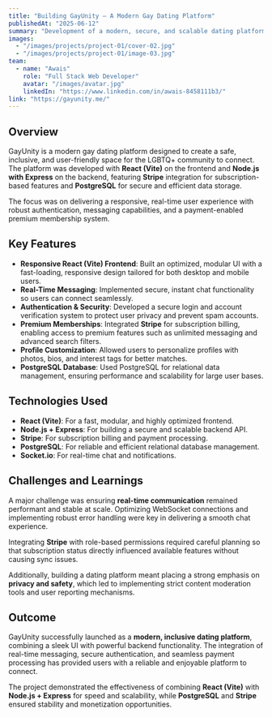 ---
title: "Building GayUnity – A Modern Gay Dating Platform"
publishedAt: "2025-06-12"
summary: "Development of a modern, secure, and scalable dating platform built with React (Vite) for the frontend, Node.js with Express for the backend, Stripe for payments, and PostgreSQL for data management."
images:
  - "/images/projects/project-01/cover-02.jpg"
  - "/images/projects/project-01/image-03.jpg"
team:
  - name: "Awais"
    role: "Full Stack Web Developer"
    avatar: "/images/avatar.jpg"
    linkedIn: "https://www.linkedin.com/in/awais-8458111b3/"
link: "https://gayunity.me/"
---

## Overview

GayUnity is a modern gay dating platform designed to create a safe, inclusive, and user-friendly space for the LGBTQ+ community to connect. The platform was developed with **React (Vite)** on the frontend and **Node.js with Express** on the backend, featuring **Stripe** integration for subscription-based features and **PostgreSQL** for secure and efficient data storage.

The focus was on delivering a responsive, real-time user experience with robust authentication, messaging capabilities, and a payment-enabled premium membership system.

## Key Features

- **Responsive React (Vite) Frontend**: Built an optimized, modular UI with a fast-loading, responsive design tailored for both desktop and mobile users.
- **Real-Time Messaging**: Implemented secure, instant chat functionality so users can connect seamlessly.
- **Authentication & Security**: Developed a secure login and account verification system to protect user privacy and prevent spam accounts.
- **Premium Memberships**: Integrated **Stripe** for subscription billing, enabling access to premium features such as unlimited messaging and advanced search filters.
- **Profile Customization**: Allowed users to personalize profiles with photos, bios, and interest tags for better matches.
- **PostgreSQL Database**: Used PostgreSQL for relational data management, ensuring performance and scalability for large user bases.

## Technologies Used

- **React (Vite)**: For a fast, modular, and highly optimized frontend.
- **Node.js + Express**: For building a secure and scalable backend API.
- **Stripe**: For subscription billing and payment processing.
- **PostgreSQL**: For reliable and efficient relational database management.
- **Socket.io**: For real-time chat and notifications.

## Challenges and Learnings

A major challenge was ensuring **real-time communication** remained performant and stable at scale. Optimizing WebSocket connections and implementing robust error handling were key in delivering a smooth chat experience.  

Integrating **Stripe** with role-based permissions required careful planning so that subscription status directly influenced available features without causing sync issues.  

Additionally, building a dating platform meant placing a strong emphasis on **privacy and safety**, which led to implementing strict content moderation tools and user reporting mechanisms.

## Outcome

GayUnity successfully launched as a **modern, inclusive dating platform**, combining a sleek UI with powerful backend functionality. The integration of real-time messaging, secure authentication, and seamless payment processing has provided users with a reliable and enjoyable platform to connect.  

The project demonstrated the effectiveness of combining **React (Vite)** with **Node.js + Express** for speed and scalability, while **PostgreSQL** and **Stripe** ensured stability and monetization opportunities.
